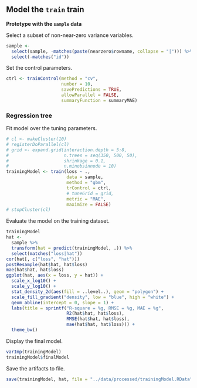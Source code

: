 ## Model the `train` train

**Prototype with the `sample` data**
 
Select a subset of non-near-zero variance variables.

```{r}
sample <-
  select(sample, -matches(paste(nearzero$rowname, collapse = "|"))) %>%
  select(-matches("id"))
```

Set the control parameters.

```{r}
ctrl <- trainControl(method = "cv",
                     number = 10,
                     savePredictions = TRUE,
                     allowParallel = FALSE,
                     summaryFunction = summaryMAE)
```


### Regression tree

Fit model over the tuning parameters.

```{r}
# cl <- makeCluster(10)
# registerDoParallel(cl)
# grid <- expand.grid(interaction.depth = 5:8, 
#                     n.trees = seq(350, 500, 50),
#                     shrinkage = 0.1,
#                     n.minobsinnode = 10)
trainingModel <- train(loss ~ .,
                       data = sample,
                       method = "gbm",
                       trControl = ctrl,
                       # tuneGrid = grid,
                       metric = "MAE",
                       maximize = FALSE)
# stopCluster(cl)
```

Evaluate the model on the training dataset.

```{r}
trainingModel
hat <-
  sample %>%
  transform(hat = predict(trainingModel, .)) %>%
  select(matches("loss|hat"))
cor(hat[, c("loss", "hat")])
postResample(hat$hat, hat$loss)
mae(hat$hat, hat$loss)
ggplot(hat, aes(x = loss, y = hat)) +
  scale_x_log10() +
  scale_y_log10() +
  stat_density_2d(aes(fill = ..level..), geom = "polygon") +
  scale_fill_gradient("density", low = "blue", high = "white") +
  geom_abline(intercept = 0, slope = 1) +
  labs(title = sprintf("R-square = %g, RMSE = %g, MAE = %g",
                       R2(hat$hat, hat$loss),
                       RMSE(hat$hat, hat$loss),
                       mae(hat$hat, hat$loss))) +
  theme_bw()
```

Display the final model.

```{r}
varImp(trainingModel)
trainingModel$finalModel
```

Save the artifacts to file.

```{r}
save(trainingModel, hat, file = "../data/processed/trainingModel.RData")
```

